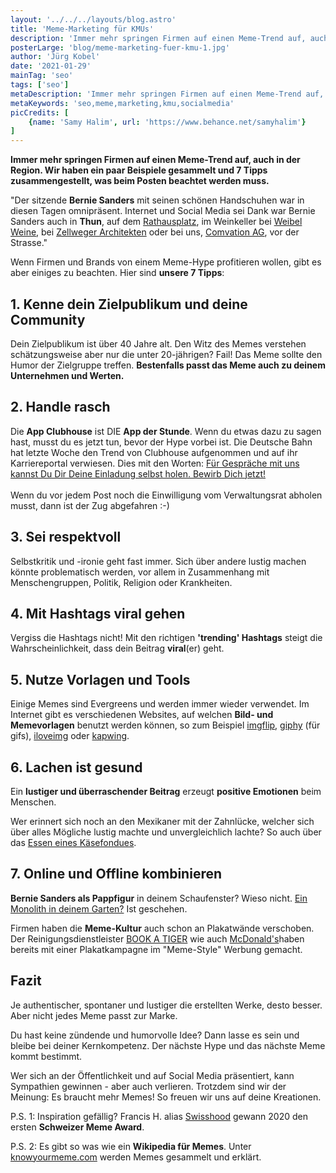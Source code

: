 ```yaml
---
layout: '../../../layouts/blog.astro'
title: 'Meme-Marketing für KMUs'
description: 'Immer mehr springen Firmen auf einen Meme-Trend auf, auch in der Region. Wir haben ein paar Beispiele gesammelt und 7 Tipps zusammengestellt, was beim Posten beachtet werden muss.'
posterLarge: 'blog/meme-marketing-fuer-kmu-1.jpg'
author: 'Jürg Kobel'
date: '2021-01-29'
mainTag: 'seo'
tags: ['seo']
metaDescription: 'Immer mehr springen Firmen auf einen Meme-Trend auf, auch in der Region. Wir haben ein paar Beispiele gesammelt und 7 Tipps zusammengestellt, was beim Posten beachtet werden muss.'
metaKeywords: 'seo,meme,marketing,kmu,socialmedia'
picCredits: [
    {name: 'Samy Halim', url: 'https://www.behance.net/samyhalim'}
]
---
```



<TextCenter>
<p><strong>Immer mehr springen Firmen auf einen Meme-Trend auf, auch in der Region. Wir haben ein paar Beispiele gesammelt und 7 Tipps zusammengestellt, was beim Posten beachtet werden muss.</strong></p>
</TextCenter>
<TextImage imageTitle="Bernie Sandres Meme-Marketing" imageAlt="Bernie Sandres Meme-Marketing" imageSrc="blog/meme-marketing-fuer-kmu-2.jpg">
 <p>&quot;Der sitzende <strong>Bernie Sanders</strong> mit seinen schönen Handschuhen war in diesen Tagen omnipräsent. Internet und Social Media sei Dank war Bernie Sanders auch in <strong>Thun</strong>, auf dem <a href="https://www.facebook.com/3600Thun/posts/2808911662715254" target="_blank">Rathausplatz</a>, im Weinkeller bei <a href="https://www.instagram.com/p/CKekUC5FcHe/" target="_blank">Weibel Weine</a>, bei <a href="https://www.instagram.com/p/CKeYN5yFFiY/" target="_blank">Zellweger Architekten</a> oder bei uns, <a href="https://www.facebook.com/comvation/posts/4007346872631274" target="_blank">Comvation AG</a>, vor der Strasse.&quot;</p>
</TextImage>
<TextCenter>
    <p>Wenn Firmen und Brands von einem Meme-Hype profitieren wollen, gibt es aber einiges zu beachten. Hier sind <strong>unsere 7 Tipps</strong>:</p>
</TextCenter>
<h2>1. Kenne dein Zielpublikum und deine Community</h2>
<TextImage imageTitle="Kenne dein Zielpublikum und deine Community" imageAlt="Kenne dein Zielpublikum und deine Community" imageSrc="blog/meme-marketing-fuer-kmu-3.png">
  Dein Zielpublikum ist über 40 Jahre alt. Den Witz des Memes verstehen schätzungsweise aber nur die unter 20-jährigen? Fail! Das Meme sollte den Humor der Zielgruppe treffen. <strong>Bestenfalls passt das Meme auch zu deinem Unternehmen und Werten.</strong>
</TextImage>
<h2>2. Handle rasch</h2>
<TextImage imageTitle="Handle rasch" imageAlt="Handle rasch" imageSrc="blog/meme-marketing-fuer-kmu-4.jpg">
  <p>Die <strong>App Clubhouse</strong> ist DIE <strong>App der Stunde</strong>. Wenn du etwas dazu zu sagen hast, musst du es jetzt tun, bevor der Hype vorbei ist. Die Deutsche Bahn hat letzte Woche den Trend von Clubhouse aufgenommen und auf ihr Karriereportal verwiesen. Dies mit den Worten: <a href="https://www.instagram.com/p/CKRTOvLiLMC/" target="_blank">Für Gespräche mit uns kannst Du Dir Deine Einladung selbst holen. Bewirb Dich jetzt!</a><br /><br />Wenn du vor jedem Post noch die Einwilligung vom Verwaltungsrat abholen musst, dann ist der Zug abgefahren :-)</p>
</TextImage>
<h2>3. Sei respektvoll</h2>
<TextImage imageTitle="Sei respektvoll" imageAlt="Sei respektvoll" imageSrc="blog/meme-marketing-fuer-kmu-5.jpg">
  Selbstkritik und -ironie geht fast immer. Sich über andere lustig machen könnte problematisch werden, vor allem in Zusammenhang mit Menschengruppen, Politik, Religion oder Krankheiten.
</TextImage>
<h2>4. Mit Hashtags viral gehen</h2>
<TextImage imageTitle="Mit Hashtags viral gehen" imageAlt="Mit Hashtags viral gehen" imageSrc="blog/meme-marketing-fuer-kmu-6.jpg">
  <p>Vergiss die Hashtags nicht! Mit den richtigen <strong>'trending' Hashtags</strong> steigt die Wahrscheinlichkeit, dass dein Beitrag <strong>viral</strong>(er) geht.</p>
</TextImage>
<h2>5. Nutze Vorlagen und Tools</h2>
<TextImage imageTitle="Nutze Vorlagen und Tools" imageAlt="Nutze Vorlagen und Tools" imageSrc="blog/meme-marketing-fuer-kmu-7.jpg">
  <p>Einige Memes sind Evergreens und werden immer wieder verwendet. Im Internet gibt es verschiedenen Websites, auf welchen <strong>Bild- und Memevorlagen</strong> benutzt werden können, so zum Beispiel <a href="https://imgflip.com/memegenerator" target="_blank">imgflip</a>, <a href="https://giphy.com/" target="_blank">giphy</a> (für gifs), <a href="https://www.iloveimg.com/de/meme-generator" target="_blank">iloveimg</a> oder <a href="https://www.kapwing.com/meme-maker" target="_blank">kapwing</a>.</p>
</TextImage>
<h2>6. Lachen ist gesund</h2>
<TextImage imageTitle="Lachen ist gesund" imageAlt="Lachen ist gesund" imageSrc="blog/meme-marketing-fuer-kmu-8.jpg">
  <p>Ein <strong>lustiger und überraschender Beitrag</strong> erzeugt <strong>positive Emotionen</strong> beim Menschen.</p><p>Wer erinnert sich noch an den Mexikaner mit der Zahnlücke, welcher sich über alles Mögliche lustig machte und unvergleichlich lachte? So auch über das <a href="https://www.youtube.com/watch?v=XV7suLR9fPU" target="_blank">Essen eines Käsefondues</a>.</p>
</TextImage>
<h2>7. Online und Offline kombinieren</h2>
<TextImage imageTitle="Online und Offline kombinieren" imageAlt="Online und Offline kombinieren" imageSrc="blog/meme-marketing-fuer-kmu-9.jpg">
  <p><strong>Bernie Sanders als Pappfigur</strong> in deinem Schaufenster? Wieso nicht. <a href="https://www.20min.ch/story/mcdonald-s-wirbt-mit-memes-kommt-das-an-247417828803" target="_blank">Ein Monolith in deinem Garten?</a> Ist geschehen.</p><p>Firmen haben die <strong>Meme-Kultur</strong> auch schon an Plakatwände verschoben. Der Reinigungsdienstleister <a href="http://blog.bookatiger.com/putzhilfe-online-buchen-freizeit-geniessen/" target="_blank">BOOK A TIGER</a> wie auch <a href="https://en.wikipedia.org/wiki/List_of_works_similar_to_the_2020_Utah_monolith" target="_blank">McDonald's</a>haben bereits mit einer Plakatkampagne im "Meme-Style" Werbung gemacht.</p>
</TextImage>
<TextCenter>
  <h2>Fazit</h2>
  <p>Je authentischer, spontaner und lustiger die erstellten Werke, desto besser. Aber nicht jedes Meme passt zur Marke.</p>
<p>Du hast keine zündende und humorvolle Idee? Dann lasse es sein und bleibe bei deiner Kernkompetenz. Der nächste Hype und das nächste Meme kommt bestimmt.</p>
  <p>Wer sich an der Öffentlichkeit und auf Social Media präsentiert, kann Sympathien gewinnen - aber auch verlieren. Trotzdem sind wir der Meinung: Es braucht mehr Memes! So freuen wir uns auf deine Kreationen.</p>
  <p>P.S. 1: Inspiration gefällig? Francis H. alias <a href="https://www.instagram.com/swisshood/" target="_blank">Swisshood</a> gewann 2020 den ersten <strong>Schweizer Meme Award</strong>.</p>
  <p>P.S. 2: Es gibt so was wie ein <strong>Wikipedia für Memes</strong>. Unter <a href="https://knowyourmeme.com/" target="_blank">knowyourmeme.com</a> werden Memes gesammelt und erklärt.</p>
</TextCenter>
